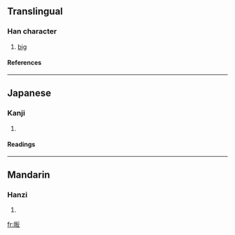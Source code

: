 ==Translingual==
===Han character===
{{Han char|rn=72|rad=日|as=04|sn=8|four=6104<sub>7</sub>|canj=日竹水 (AHE)}}
# [[big]]
====References====
{{Han ref|kx=0490.360|dkj=13789|dj=0852.060|hdz=21491.030|uh=6604|ud=26116|bh=CCC6|bd=52422}}
----
==Japanese==
===Kanji===
{{ja-kanji|grade=|rs=日04}}
# {{defn|Japanese}} 
====Readings====
{{ja-readings|on=[[はん]] (han), [[ばん]] (ban), [[へん]] (hen)|kun=[[おおきい]] (ookii)}}
----
==Mandarin==
===Hanzi===
{{cmn-hanzi|pin=[[bǎn]] ([[ban3]])|wg=pan<sup>3</sup>}}
# {{defn|Mandarin}}

[[fr:昄]]